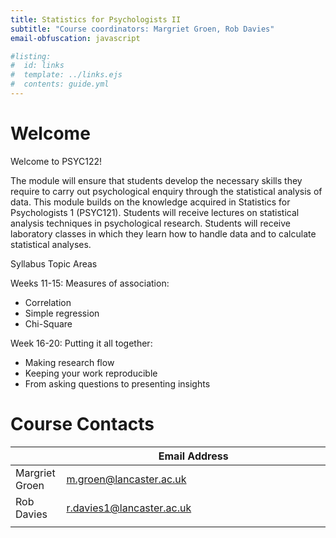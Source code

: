 ```yaml
---
title: Statistics for Psychologists II
subtitle: "Course coordinators: Margriet Groen, Rob Davies"
email-obfuscation: javascript

#listing:
#  id: links
#  template: ../links.ejs
#  contents: guide.yml
---
```


# Welcome

Welcome to PSYC122!

The module will ensure that students develop the necessary skills they require to carry out psychological enquiry through the statistical analysis of data. This module builds on the knowledge acquired in Statistics for Psychologists 1 (PSYC121). Students will receive lectures on statistical analysis techniques in psychological research. Students will receive laboratory classes in which they learn how to handle data and to calculate statistical analyses.

Syllabus Topic Areas

Weeks 11-15: Measures of association:

-	Correlation
-	Simple regression
-	Chi-Square

Week 16-20: Putting it all together:

-	Making research flow
- Keeping your work reproducible
- From asking questions to presenting insights




# Course Contacts

|             | Email Address                                                  |
|-------------|----------------------------------------------------------------|
| Margriet Groen | [m.groen\@lancaster.ac.uk](mailto:m.groen@lancaster.ac.uk) |
| Rob Davies  | [r.davies1\@lancaster.ac.uk](mailto:r.davies1@lancaster.ac.uk)     |
|             |                                                                |
